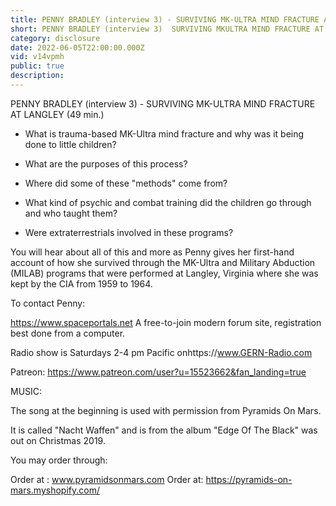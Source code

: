```yaml
---
title: PENNY BRADLEY (interview 3) - SURVIVING MK-ULTRA MIND FRACTURE AT LANGLEY
short: PENNY BRADLEY (interview 3)  SURVIVING MKULTRA MIND FRACTURE AT LANGLEY
category: disclosure
date: 2022-06-05T22:00:00.000Z
vid: v14vpmh
public: true
description:
---
```

PENNY BRADLEY (interview 3) - SURVIVING MK-ULTRA MIND FRACTURE AT LANGLEY (49 min.)

- What is trauma-based MK-Ultra mind fracture and why was it being done to little children?

- What are the purposes of this process?

- Where did some of these "methods" come from?

- What kind of psychic and combat training did the children go through and who taught them?

- Were extraterrestrials involved in these programs?

You will hear about all of this and more as Penny gives her first-hand account of how she survived through the MK-Ultra and Military Abduction (MILAB) programs that were performed at Langley, Virginia where she was kept by the CIA from 1959 to 1964.

To contact Penny:

https://www.spaceportals.net​​​​ A free-to-join modern forum site, registration best done from a computer.

Radio show is Saturdays 2-4 pm Pacific onhttps://www.GERN-Radio.com

Patreon: https://www.patreon.com/user?u=15523662&fan_landing=true

MUSIC:

The song at the beginning is used with permission from Pyramids On Mars.

It is called "Nacht Waffen" and is from the album "Edge Of The Black" was out on Christmas 2019.

You may order through:

Order at : www.pyramidsonmars.com Order at: https://pyramids-on-mars.myshopify.com/
